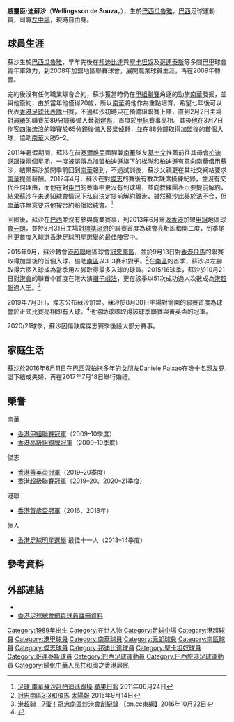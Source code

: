 {{Infobox Football biography
| name        = 蘇沙 <br> Wellingsson Souza
| image       = Wellingsson de Souza.JPG
| fullname    = Wellingsson de Souza
| nickname    = 蘇沙
| birth_date  = {{Birth date and age|1989|9|7}}
| birth_place = [[巴西|巴西]]，[[瓜魯雅|瓜魯雅]]
| height      = {{Height|m=1.85}}
| position    = [[左中場|左中場]]
| currentclub = 
| clubnumber  = 
| youthyears1 = 2005–2006 
| youthclubs1 = [[邦迪比達體育會|邦迪比達]] 
| youthyears2 = 2006–2007
| youthclubs2 = [[聖卡坦奴體育會|聖卡坦奴]]
| youthyears3 = 2007–2008
| youthclubs3 = [[哥連泰斯保利斯塔體育會|哥連泰斯]]
| years1 =  2008–2009
| clubs1 = {{link-en|蘇馬瑞體育會|Sumaré Atlético Clube|蘇馬瑞}}
| caps1  = 
| goals1 = 
| years2 = 2009
| clubs2 = {{link-en|巴斯利斯足球會|Brasilis Futebol Clube|巴斯利斯}}
| caps2  = 
| goals2 = 
| years3 = 2009–2012
| clubs3 = [[南華足球隊|南華]] 
| caps3  = 28
| goals3 = 10
| years4 =  2013–2015
| clubs4 = [[元朗足球會|元朗]]
| caps4  = 33
| goals4 = 14
| years5 = 2015–2019
| clubs5 = [[南區足球會|冠忠南區]]
| caps5  = 69
| goals5 = 25
| years6 = 2019–2022
| clubs6 = [[傑志體育會|傑志]]
| caps6  = 17
| goals6 = 8
| years7 = 
| clubs7 = 
| caps7  = 
| goals7 = 
| nationalyears1 = 
| nationalteam1 = 
| nationalcaps1 = 
| nationalgoals1 = 
| pcupdate = 2022年6月1日
| ntupdate = 
}}

'''威靈臣·迪蘇沙'''（'''Wellingsson de Souza'''，{{bd|1989年|9月7日}}），生於[[巴西|巴西]][[瓜魯雅|瓜魯雅]]，[[巴西|巴西]]足球運動員，司職[[左中場|左中場]]，現時自由身。

==球員生涯==
蘇沙生於[[巴西|巴西]][[瓜魯雅|瓜魯雅]]，早年先後在[[邦迪比達體育會|邦迪比達]]與[[聖卡坦奴體育會|聖卡坦奴]]及[[哥連泰斯保利斯塔體育會|哥連泰斯]]等多間[[巴西甲組足球聯賽|巴甲]]球會青年軍效力，到2008年加盟地區聯賽球會{{link-en|蘇馬瑞體育會|Sumaré Atlético Clube|蘇馬瑞}}，展開職業球員生涯，再在2009年轉會{{link-en|巴斯利斯足球會|Brasilis Futebol Clube|巴斯利斯}}。

完約後沒有任何職業球會合約，蘇沙獲當時仍在[[香港甲組足球聯賽|甲組聯賽]]角逐的勁旅[[南華足球隊|南華]]發掘，並與他簽約，由於當年他僅得20歲，所以[[南華足球隊|南華]]將他作為重點培育，希望七年後可以代表[[香港足球代表隊|香港足球代表隊]]出賽，不過蘇沙初時只在預備組聯賽上陣，直到2月2日主場對[[晨曦體育會|晨曦]]的聯賽於89分鐘後備入替[[郭建邦|郭建邦]]，首度於[[香港甲組足球聯賽|甲組]]賽事亮相。其後他在3月7日作客[[四海體育會|四海流浪]]的聯賽於65分鐘後備入替[[梁倬軒|梁倬軒]]，並在88分鐘取得加盟後的首個入球，協助[[南華足球隊|南華]]大勝5–2。

2011年暑假期間，蘇沙在前[[塞爾維亞國家足球隊|塞爾維亞]]國腳兼[[南華足球隊|南華]]隊友[[馬特亞·凱日曼|基士文]]推薦前往其母會[[游擊隊足球俱樂部|柏迪遜]]跟操兩個星期，一度被誤傳為加盟[[游擊隊足球俱樂部|柏迪遜]]旗下的梯隊和[[游擊隊足球俱樂部|柏迪遜]]有意向[[南華足球隊|南華]]借用蘇沙，結果蘇沙於開季前回到[[南華足球隊|南華]]報到，不過試訓後，蘇沙父親更在其社交網站要求[[南華足球隊|南華]]提高薪酬。2012年4月，蘇沙在對[[傑志體育會|傑志]]的賽後有數次缺席操練紀錄，並沒有交代任何理由，而他在對[[屯門體育會足球隊|屯門]]的賽事中更沒有到球場，並向教練團表示要提前解約，結果蘇沙在未通知球會情況下私自決定提前解約離港，雖然蘇沙此舉於法不合，但[[南華足球隊|南華]]亦無意要求他按合約賠償給球會。<ref>[http://hk.apple.nextmedia.com/sports/art/20110624/15370686 足球 南華蘇沙赴柏迪遜跟操] {{Wayback|url=http://hk.apple.nextmedia.com/sports/art/20110624/15370686 |date=20170305011223 }} [[蘋果日報|蘋果日報]] 2011年06月24日</ref>

回國後，蘇沙在[[巴西|巴西]]並沒有參與職業賽事，到2013年6月重返[[香港|香港]]加盟[[香港甲組足球聯賽|甲組]]地區球會[[元朗足球會|元朗]]，並於8月31日主場對[[香港流浪足球會|標準流浪]]的聯賽首度為球會亮相即梅開二度，到季尾他更首度入球選[[香港足球明星選舉|香港足球明星選舉]]的最佳陣容中。

2015年9月，蘇沙轉會[[港超聯|港超聯]]地區球會[[南區足球會|冠忠南區]]，並於9月13日對[[香港飛馬足球會|香港飛馬]]的聯賽取得加盟後的首個入球，協助[[南區足球會|南區]]以3–3賽和對手。<ref>[http://the-sun.on.cc/cnt/sport/20150914/00514_009.html 冠忠南區3:3和飛馬] {{Wayback|url=http://the-sun.on.cc/cnt/sport/20150914/00514_009.html |date=20160610011257 }} [[太陽報|太陽報]] 2015年9月14日</ref>在[[南區足球會|南區]]的首季，蘇沙以左腳取得六個入球成為當季用左腳取得最多入球的球員。2015/16球季，蘇沙於10月21日對[[港會|港會]]的聯賽中首度在港大演[[帽子戲法|帽子戲法]]，更在該季以51次成功過人次數成為[[港超聯|港超聯]]過人王。<ref>[http://hk.on.cc/hk/bkn/cnt/sport/20161022/bkn-20161022162500324-1022_00882_001.html 港超聯　7蛋！冠忠南區炒港會創紀錄] {{Wayback|url=http://hk.on.cc/hk/bkn/cnt/sport/20161022/bkn-20161022162500324-1022_00882_001.html |date=20161022215806 }} 【on.cc東網】2016年10月22日</ref>

2019年7月3日，傑志公布蘇沙加盟。蘇沙於8月30日主場對愉園的聯賽首度為球會於正式比賽亮相即有入球。<ref>{{Cite web |url=https://www.kitchee.com/index.php?page=matches&type=result-detail&MLI=219 |title=存档副本 |accessdate=2019-10-24 |archive-date=2019-05-11 |archive-url=https://web.archive.org/web/20190511154956/http://kitchee.com/index.php?page=matches |dead-url=no }}</ref>他協助球隊取得該球季聯賽與菁英盃的冠軍。

2020/21球季，蘇沙因傷缺席傑志賽季後段大部分賽事。

==家庭生活 ==
蘇沙於2016年6月11日在[[巴西|巴西]]與拍拖多年的女朋友Daniele Paixao在幾十名親友見證下結成夫婦，再在2017年7月18日舉行婚禮。

==榮譽==
;南華
* [[2009–10年香港甲組足球聯賽|香港甲組聯賽冠軍]]（2009–10季度）
* [[2009–10年香港高級組銀牌|香港高級組銀牌冠軍]]（2009–10季度）
;傑志
* [[香港菁英盃|香港菁英盃冠軍]]（2019–20季度）
* [[香港超級聯賽|香港超級聯賽冠軍]]（2019–20、2020–21季度）
;港聯
* [[賀歲盃足球賽|香港賀歲盃冠軍]]（2016、2018年）
;個人
* [[香港足球明星選舉|香港足球明星選舉]] 最佳十一人（2013–14季度）

==參考資料==
{{reflist}}

==外部連結==
* {{instagram|w.souzababy11}}
* [https://www.hkfa.com/ch/club/50/detail?player=9913#gotab 香港足球總會網頁球員註冊資料] {{Wayback|url=https://www.hkfa.com/ch/club/50/detail?player=9913#gotab |date=20200926184115 }}

{{DEFAULTSORT:Souza, Wellingsson de}}
[[Category:1989年出生|Category:1989年出生]]
[[Category:在世人物|Category:在世人物]]
[[Category:足球中場|Category:足球中場]]
[[Category:港超球員|Category:港超球員]]
[[Category:港甲球員|Category:港甲球員]]
[[Category:南華球員|Category:南華球員]]
[[Category:元朗球員|Category:元朗球員]]
[[Category:南區球員|Category:南區球員]]
[[Category:傑志球員|Category:傑志球員]]
[[Category:邦迪比達球員|Category:邦迪比達球員]]
[[Category:聖卡坦奴球員|Category:聖卡坦奴球員]]
[[Category:哥連泰斯球員|Category:哥連泰斯球員]]
[[Category:巴西足球運動員|Category:巴西足球運動員]]
[[Category:巴西旅港足球運動員|Category:巴西旅港足球運動員]]
[[Category:歸化中華人民共和國之香港居民|Category:歸化中華人民共和國之香港居民]]